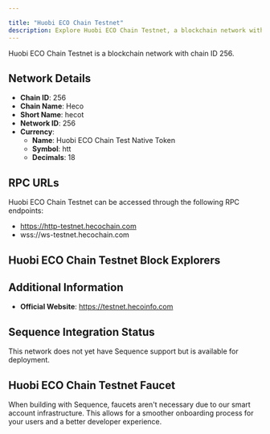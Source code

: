 ```yaml
---

title: "Huobi ECO Chain Testnet"
description: Explore Huobi ECO Chain Testnet, a blockchain network with chain ID 256. Learn about its native currency, Huobi ECO Chain Test Native Token, and how to interact with the network.
---
```




Huobi ECO Chain Testnet is a blockchain network with chain ID 256.

## Network Details

- **Chain ID**: 256
- **Chain Name**: Heco
- **Short Name**: hecot
- **Network ID**: 256
- **Currency**: 
  - **Name**: Huobi ECO Chain Test Native Token
  - **Symbol**: htt
  - **Decimals**: 18

## RPC URLs

Huobi ECO Chain Testnet can be accessed through the following RPC endpoints:

- https://http-testnet.hecochain.com
- wss://ws-testnet.hecochain.com

## Huobi ECO Chain Testnet Block Explorers



## Additional Information

- **Official Website**: https://testnet.hecoinfo.com

## Sequence Integration Status

This network does not yet have Sequence support but is available for deployment.

## Huobi ECO Chain Testnet Faucet

When building with Sequence, faucets aren't necessary due to our smart account infrastructure. This allows for a smoother onboarding process for your users and a better developer experience.

